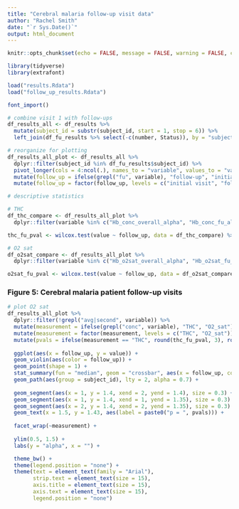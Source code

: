 ```yaml
---
title: "Cerebral malaria follow-up visit data"
author: "Rachel Smith"
date: "`r Sys.Date()`"
output: html_document
---
```


```r

knitr::opts_chunk$set(echo = FALSE, message = FALSE, warning = FALSE, comment = "", fig.height = 6, fig.width = 10)

library(tidyverse)
library(extrafont)

load("results.Rdata")
load("follow_up_results.Rdata")

font_import()

```

```r

# combine visit 1 with follow-ups
df_results_all <- df_results %>% 
  mutate(subject_id = substr(subject_id, start = 1, stop = 6)) %>% 
  left_join(df_fu_results %>% select(-c(number, Status)), by = "subject_id") 

# reorganize for plotting
df_results_all_plot <- df_results_all %>% 
  dplyr::filter(subject_id %in% df_fu_results$subject_id) %>% 
  pivot_longer(cols = 4:ncol(.), names_to = "variable", values_to = "value") %>% 
  mutate(follow_up = ifelse(grepl("fu", variable), "follow-up", "initial visit")) %>% 
  mutate(follow_up = factor(follow_up, levels = c("initial visit", "follow-up")))

# descriptive statistics

# THC
df_thc_compare <- df_results_all_plot %>% 
  dplyr::filter(variable %in% c("Hb_conc_overall_alpha", "Hb_conc_fu_alpha"))

thc_fu_pval <- wilcox.test(value ~ follow_up, data = df_thc_compare) %>% .$p.value

# O2 sat
df_o2sat_compare <- df_results_all_plot %>% 
  dplyr::filter(variable %in% c("Hb_o2sat_overall_alpha", "Hb_o2sat_fu_alpha"))

o2sat_fu_pval <- wilcox.test(value ~ follow_up, data = df_o2sat_compare) %>% .$p.value

```

### Figure 5: Cerebral malaria patient follow-up visits

```r

# plot O2 sat
df_results_all_plot %>% 
  dplyr::filter(!grepl("avg|second", variable)) %>% 
  mutate(measurement = ifelse(grepl("conc", variable), "THC", "O2_sat")) %>% 
  mutate(measurement = factor(measurement, levels = c("THC", "O2_sat"))) %>% 
  mutate(pvals = ifelse(measurement == "THC", round(thc_fu_pval, 3), round(o2sat_fu_pval, 3))) %>% 
  
  ggplot(aes(x = follow_up, y = value)) +
  geom_violin(aes(color = follow_up)) +
  geom_point(shape = 1) +
  stat_summary(fun = "median", geom = "crossbar", aes(x = follow_up, color = follow_up), size = 0.2, width = 0.5) +
  geom_path(aes(group = subject_id), lty = 2, alpha = 0.7) +
  
  geom_segment(aes(x = 1, y = 1.4, xend = 2, yend = 1.4), size = 0.3) +
  geom_segment(aes(x = 1, y = 1.4, xend = 1, yend = 1.35), size = 0.3) +
  geom_segment(aes(x = 2, y = 1.4, xend = 2, yend = 1.35), size = 0.3) +
  geom_text(x = 1.5, y = 1.43, aes(label = paste0("p = ", pvals))) +
  
  facet_wrap(~measurement) +
  
  ylim(0.5, 1.5) +
  labs(y = "alpha", x = "") +

  theme_bw() +
  theme(legend.position = "none") +
  theme(text = element_text(family = "Arial"),
        strip.text = element_text(size = 15),
        axis.title = element_text(size = 15),
        axis.text = element_text(size = 15),
        legend.position = "none")

```







